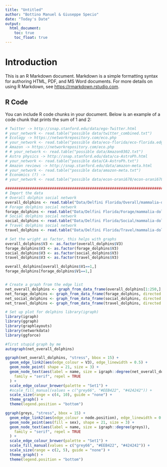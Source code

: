 ```yaml
---
title: "Untitled"
author: "Bottino Manuel & Giuseppe Specio"
date: "Today's Date"
output:
  html_document:
    toc: true
    toc_float: true
---
```


# Introduction

This is an R Markdown document. Markdown is a simple formatting syntax for authoring HTML, PDF, and MS Word documents. For more details on using R Markdown, see <https://rmarkdown.rstudio.com>.

## R Code

You can include R code chunks in your document. Below is an example of a code chunk that prints the sum of 1 and 2:

```r
# Twitter -> http://snap.stanford.edu/data/ego-Twitter.html
# your_network <- read.table("possible data/twitter_combined.txt")
# Ecology -> https://networkrepository.com/eco.php
# your_network <- read.table("possible data/eco-florida/eco-florida.edges")
# Amazon -> https://networkrepository.com/eco.php
# # your_network <- read.table("possible data/Amazon0302.txt")
# Astro physics -> http://snap.stanford.edu/data/ca-AstroPh.html
# your_network <- read.table("possible data/CA-AstroPh.txt")
# Amazon reviews -> http://snap.stanford.edu/data/amazon-meta.html
# your_network <- read.table("possible data/amazon-meta.txt")
# Economics (?) ->
# your_network <- read.table("possible data/econ-orani678/econ-orani678.mtx")

#######################################################################################################################
# Import the data
# Overall dolphin social network
overall_dolphins <- read.table("Data/Delfini Florida/Overall/mammalia-dolphin-florida-overall.edges")
# Forage dolphins social network
forage_dolphins <- read.table("Data/Delfini Florida/Forage/mammalia-dolphin-florida-forage.edges")
# Social dolphins social network
social_dolphins <- read.table("Data/Delfini Florida/Social/mammalia-dolphin-florida-social.edges")
# Travel dolphins social network
travel_dolphins <- read.table("Data/Delfini Florida/Travel/mammalia-dolphin-floridatravel.edges")

# Set the wright as factor, this helps with graphs
overall_dolphins$V3 <- as.factor(overall_dolphins$V3)
forage_dolphins$V3 <- as.factor(forage_dolphins$V3)
social_dolphins$V3 <- as.factor(social_dolphins$V3)
travel_dolphins$V3 <- as.factor(travel_dolphins$V3)

overall_dolphins[overall_dolphins$V1==1,]
forage_dolphins[forage_dolphins$V1==1,]


# Create a graph from the edge list
net_overall_dolphins <- graph_from_data_frame(overall_dolphins[1:250,], directed = FALSE)
net_forage_dolphins <- graph_from_data_frame(forage_dolphins, directed = FALSE)
net_social_dolphins <- graph_from_data_frame(social_dolphins, directed = FALSE)
net_travel_dolphins <- graph_from_data_frame(travel_dolphins, directed = FALSE)

```

```r

# Set up plot for delphins library(igraph)
library(igraph)
library(ggraph)
library(graphlayouts)
library(networkdata)
library(ggforce)

#first stupid graph by me
autograph(net_overall_dolphins)

ggraph(net_overall_dolphins, "stress", bbox = 15) +
  geom_edge_link2(aes(edge_colour = V3), edge_linewidth = 0.5) +
  geom_node_point( shape = 21, size = 3) +
  geom_node_text(aes(label = name, size = igraph::degree(net_overall_dolphins)),
    family = "serif", repel = TRUE
  ) +
  scale_edge_colour_brewer(palette = "Set1") +
  #scale_fill_manual(values = c("grey66", "#EEB422", "#424242")) +
  scale_size(range = c(4, 10), guide = "none") +
  theme_graph() +
  theme(legend.position = "bottom")

ggraph(greys, "stress", bbox = 15) +
  geom_edge_link2(aes(edge_colour = node.position), edge_linewidth = 0.5) +
  geom_node_point(aes(fill = sex), shape = 21, size = 3) +
  geom_node_text(aes(label = name, size = igraph::degree(greys)),
    family = "serif", repel = TRUE
  ) +
  scale_edge_colour_brewer(palette = "Set1") +
  scale_fill_manual(values = c("grey66", "#EEB422", "#424242")) +
  scale_size(range = c(2, 5), guide = "none") +
  theme_graph() +
  theme(legend.position = "bottom")
```